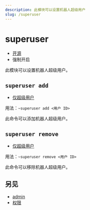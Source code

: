 ```yaml
---
description: 此模块可以设置机器人超级用户
slug: /superuser
---
```


# superuser

-   [开源](/docs/help/faq#为什么有些模块没有开源)
-   强制开启

此模块可以设置机器人超级用户。

## `superuser add`

-   [仅超级用户](permissions)

用法：`~superuser add <用户 ID>`

此命令可以添加机器人超级用户。

## `superuser remove`

-   [仅超级用户](permissions)

用法：`~superuser remove <用户 ID>`

此命令可以移除机器人超级用户。

## 另见

-   [admin](admin)
-   [权限](permissions)
